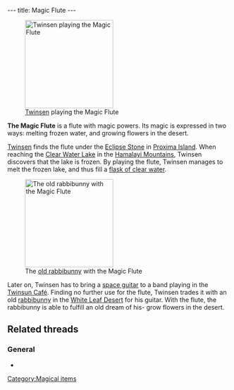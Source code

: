---
title: Magic Flute
---

[[Image:07_clear_water_lake.gif|right|200px|thumb|[[Twinsen]] playing the Magic Flute]]

'''The Magic Flute''' is a flute with magic powers. Its magic is expressed in two ways: melting frozen water, and growing flowers in the desert.

[[Twinsen]] finds the flute under the [[Eclipse Stone]] in [[Proxima Island]]. When reaching the [[Clear Water Lake]] in the [[Hamalayi Mountains]], Twinsen discovers that the lake is frozen. By playing the flute, Twinsen manages to melt the frozen lake, and thus fill a [[flask of clear water]].

[[Image:09_white_leaf_desert.gif|right|200px|thumb|The [[old rabbibunny]] with the Magic Flute]]

Later on, Twinsen has to bring a [[space guitar]] to a band playing in the [[Twinsun Café]]. Finding no further use for the flute, Twinsen trades it with an old [[rabbibunny]] in the [[White Leaf Desert]] for his guitar. With the flute, the rabbibunny is able to fulfill an old dream of his- grow flowers in the desert.

==Related threads==
===General===
* {{thread|id=12249|title=Use Magic Flute instead of Horn of Gawley?}}

[[Category:Magical items]]